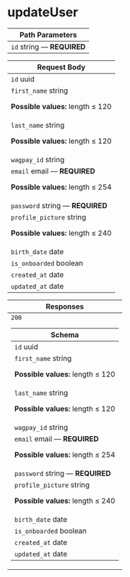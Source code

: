 # updateUser

<table style={{"display":"table","width":"100%"}}><thead><tr><th style={{"textAlign":"left"}}>Path Parameters</th></tr></thead><tbody><tr><td><code>id</code><span style={{"opacity":"0.6"}}> string</span><span style={{"opacity":"0.6"}}> — </span><strong style={{"fontSize":"var(--ifm-code-font-size)","color":"var(--openapi-required)"}}> REQUIRED</strong></td></tr></tbody></table><table style={{"display":"table","width":"100%"}}><thead><tr><th style={{"textAlign":"left"}}>Request Body <div></div></th></tr></thead><tbody><tr><td><code>id</code><span style={{"opacity":"0.6"}}> uuid</span></td></tr><tr><td><code>first_name</code><span style={{"opacity":"0.6"}}> string</span><div style={{"marginTop":"var(--ifm-table-cell-padding)"}}>

**Possible values:** length ≤ 120

</div></td></tr><tr><td><code>last_name</code><span style={{"opacity":"0.6"}}> string</span><div style={{"marginTop":"var(--ifm-table-cell-padding)"}}>

**Possible values:** length ≤ 120

</div></td></tr><tr><td><code>wagpay_id</code><span style={{"opacity":"0.6"}}> string</span></td></tr><tr><td><code>email</code><span style={{"opacity":"0.6"}}> email</span><span style={{"opacity":"0.6"}}> — </span><strong style={{"fontSize":"var(--ifm-code-font-size)","color":"var(--openapi-required)"}}> REQUIRED</strong><div style={{"marginTop":"var(--ifm-table-cell-padding)"}}>

**Possible values:** length ≤ 254

</div></td></tr><tr><td><code>password</code><span style={{"opacity":"0.6"}}> string</span><span style={{"opacity":"0.6"}}> — </span><strong style={{"fontSize":"var(--ifm-code-font-size)","color":"var(--openapi-required)"}}> REQUIRED</strong></td></tr><tr><td><code>profile_picture</code><span style={{"opacity":"0.6"}}> string</span><div style={{"marginTop":"var(--ifm-table-cell-padding)"}}>

**Possible values:** length ≤ 240

</div></td></tr><tr><td><code>birth_date</code><span style={{"opacity":"0.6"}}> date</span></td></tr><tr><td><code>is_onboarded</code><span style={{"opacity":"0.6"}}> boolean</span></td></tr><tr><td><code>created_at</code><span style={{"opacity":"0.6"}}> date</span></td></tr><tr><td><code>updated_at</code><span style={{"opacity":"0.6"}}> date</span></td></tr></tbody></table><table style={{"display":"table","width":"100%"}}><thead><tr><th style={{"textAlign":"left"}}>Responses</th></tr></thead><tbody><tr><td><div style={{"display":"flex"}}><div style={{"marginRight":"var(--ifm-table-cell-padding)"}}><code>200</code></div><div></div></div><div><table style={{"display":"table","width":"100%","marginTop":"var(--ifm-table-cell-padding)","marginBottom":"0px"}}><thead><tr><th style={{"textAlign":"left"}}>Schema <div></div></th></tr></thead><tbody><tr><td><code>id</code><span style={{"opacity":"0.6"}}> uuid</span></td></tr><tr><td><code>first_name</code><span style={{"opacity":"0.6"}}> string</span><div style={{"marginTop":"var(--ifm-table-cell-padding)"}}>

**Possible values:** length ≤ 120

</div></td></tr><tr><td><code>last_name</code><span style={{"opacity":"0.6"}}> string</span><div style={{"marginTop":"var(--ifm-table-cell-padding)"}}>

**Possible values:** length ≤ 120

</div></td></tr><tr><td><code>wagpay_id</code><span style={{"opacity":"0.6"}}> string</span></td></tr><tr><td><code>email</code><span style={{"opacity":"0.6"}}> email</span><span style={{"opacity":"0.6"}}> — </span><strong style={{"fontSize":"var(--ifm-code-font-size)","color":"var(--openapi-required)"}}> REQUIRED</strong><div style={{"marginTop":"var(--ifm-table-cell-padding)"}}>

**Possible values:** length ≤ 254

</div></td></tr><tr><td><code>password</code><span style={{"opacity":"0.6"}}> string</span><span style={{"opacity":"0.6"}}> — </span><strong style={{"fontSize":"var(--ifm-code-font-size)","color":"var(--openapi-required)"}}> REQUIRED</strong></td></tr><tr><td><code>profile_picture</code><span style={{"opacity":"0.6"}}> string</span><div style={{"marginTop":"var(--ifm-table-cell-padding)"}}>

**Possible values:** length ≤ 240

</div></td></tr><tr><td><code>birth_date</code><span style={{"opacity":"0.6"}}> date</span></td></tr><tr><td><code>is_onboarded</code><span style={{"opacity":"0.6"}}> boolean</span></td></tr><tr><td><code>created_at</code><span style={{"opacity":"0.6"}}> date</span></td></tr><tr><td><code>updated_at</code><span style={{"opacity":"0.6"}}> date</span></td></tr></tbody></table></div></td></tr></tbody></table>